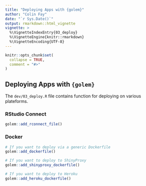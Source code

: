 ```yaml
---
title: "Deploying Apps with {golem}"
author: "Colin Fay"
date: "`r Sys.Date()`"
output: rmarkdown::html_vignette
vignette: >
  %\VignetteIndexEntry{03_deploy}
  %\VignetteEngine{knitr::rmarkdown}
  %\VignetteEncoding{UTF-8}
---
```


```r
knitr::opts_chunk$set(
  collapse = TRUE,
  comment = "#>"
)
```

## Deploying Apps with `{golem}`

The `dev/03_deploy.R` file contains function for deploying on various plateforms. 

### RStudio Connect

```r
golem::add_rconnect_file()
```

### Docker 

```r
# If you want to deploy via a generic Dockerfile
golem::add_dockerfile()

# If you want to deploy to ShinyProxy
golem::add_shinyproxy_dockerfile()

# If you want to deploy to Heroku
golem::add_heroku_dockerfile()
```

